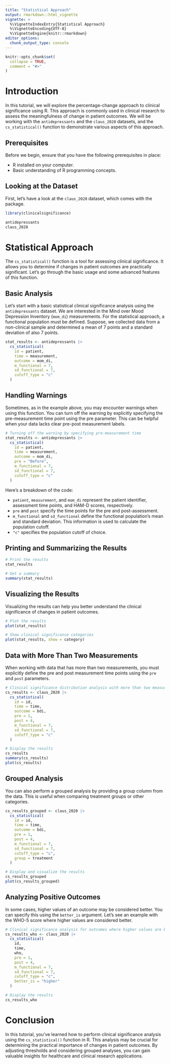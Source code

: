 ```yaml
---
title: "Statistical Approach"
output: rmarkdown::html_vignette
vignette: >
  %\VignetteIndexEntry{Statistical Approach}
  %\VignetteEncoding{UTF-8}
  %\VignetteEngine{knitr::rmarkdown}
editor_options: 
  chunk_output_type: console
---
```


```r
knitr::opts_chunk$set(
  collapse = TRUE,
  comment = "#>"
)
```

# Introduction
In this tutorial, we will explore the percentage-change approach to clinical significance using R. This approach is commonly used in clinical research to assess the meaningfulness of change in patient outcomes. We will be working with the `antidepressants` and the `claus_2020` datasets, and the `cs_statistical()` function to demonstrate various aspects of this approach.


## Prerequisites
Before we begin, ensure that you have the following prerequisites in place:

- R installed on your computer.
- Basic understanding of R programming concepts.


## Looking at the Dataset
First, let's have a look at the `claus_2020` dataset, which comes with the package.

```r
library(clinicalsignificance)

antidepressants
claus_2020
```


# Statistical Approach
The `cs_statistical()` function is a tool for assessing clinical significance. It allows you to determine if changes in patient outcomes are practically significant. Let's go through the basic usage and some advanced features of this function.


## Basic Analysis
Let's start with a basic statistical clinical significance analysis using the `antidepressants` dataset. We are interested in the Mind over Mood Depression Inventory (`mom_di`) measurements. For the statistical approach, a functional population must be defined. Suppose, we collected data from a non-clinical sample and determined a mean of 7 points and a standard deviation of also 7 points.

```r
stat_results <- antidepressants |> 
  cs_statistical(
    id = patient,
    time = measurement,
    outcome = mom_di,
    m_functional = 7,
    sd_functional = 7,
    cutoff_type = "c"
  )
```


## Handling Warnings
Sometimes, as in the example above, you may encounter warnings when using this function. You can turn off the warning by explicitly specifying the pre-measurement time point using the pre parameter. This can be helpful when your data lacks clear pre-post measurement labels.


```r
# Turning off the warning by specifying pre-measurement time
stat_results <- antidepressants |>
  cs_statistical(
    id = patient,
    time = measurement,
    outcome = mom_di,
    pre = "Before",
    m_functional = 7,
    sd_functional = 7,
    cutoff_type = "c"
  )
```

Here's a breakdown of the code:

- `patient`, `measurement`, and `mom_di` represent the patient identifier, assessment time points, and HAM-D scores, respectively.
- `pre` and `post` specify the time points for the pre and post-assessment.
- `m_functional` and `sd_functional` define the functional population's mean and standard deviation. This information is used to calculate the population cutoff.
- `"c"` specifies the population cutoff of choice.


## Printing and Summarizing the Results
```r
# Print the results
stat_results

# Get a summary
summary(stat_results)
```


## Visualizing the Results
Visualizing the results can help you better understand the clinical significance of changes in patient outcomes.
```r
# Plot the results
plot(stat_results)

# Show clinical significance categories
plot(stat_results, show = category)
```


## Data with More Than Two Measurements
When working with data that has more than two measurements, you must explicitly define the pre and post measurement time points using the `pre` and `post` parameters.

```r
# Clinical significance distribution analysis with more than two measurements
cs_results <- claus_2020 |>
  cs_statistical(
    id = id,
    time = time,
    outcome = bdi,
    pre = 1,
    post = 4,
    m_functional = 7,
    sd_functional = 7,
    cutoff_type = "c"
  )

# Display the results
cs_results
summary(cs_results)
plot(cs_results)
```


## Grouped Analysis
You can also perform a grouped analysis by providing a group column from the data. This is useful when comparing treatment groups or other categories.
```r
cs_results_grouped <- claus_2020 |>
  cs_statistical(
    id = id,
    time = time,
    outcome = bdi,
    pre = 1,
    post = 4,
    m_functional = 7,
    sd_functional = 7,
    cutoff_type = "c",
    group = treatment
  )

# Display and visualize the results
cs_results_grouped
plot(cs_results_grouped)
```


## Analyzing Positive Outcomes
In some cases, higher values of an outcome may be considered better. You can specify this using the `better_is` argument. Let's see an example with the WHO-5 score where higher values are considered better.

```r
# Clinical significance analysis for outcomes where higher values are better
cs_results_who <- claus_2020 |>
  cs_statistical(
    id,
    time,
    who,
    pre = 1,
    post = 4,
    m_functional = 7,
    sd_functional = 7,
    cutoff_type = "c",
    better_is = "higher"
  )

# Display the results
cs_results_who
```


# Conclusion
In this tutorial, you've learned how to perform clinical significance analysis using the `cs_statistical()` function in R. This analysis may be crucial for determining the practical importance of changes in patient outcomes. By adjusting thresholds and considering grouped analyses, you can gain valuable insights for healthcare and clinical research applications.
